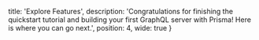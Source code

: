 
  title: 'Explore Features',
  description: 'Congratulations for finishing the quickstart tutorial and building your first GraphQL server with Prisma! Here is where you can go next.',
  position: 4,
  wide: true
}

<Row>
  <LinkBox
    title="Understand Prisma"
    description="Learn Prisma’s most important concepts and how everything fits together.">
    <RowLink
      text="Prisma Intro: What, Why & How"
      href="/-j9ff/" />
    <RowLink
      text="Basics: Datamodel, Prisma Client & Server"
      href="/-fgz4" />
    <RowLink
      text="Prisma under the Hood"
      href="/-j8ff" />
  </LinkBox>

  <LinkBox
    title="Develop Prisma service"
    description="Prisma services map your database to GraphQL. Learn how to build them.">
    <RowLink
      text="prisma.yml"
      href="/develop-prisma-service/service-configuratio/n/prisma-yml-5cy7" />
    <RowLink
      text="Data Model"
      href="/develop-prisma-service/service-configuration/data-model-knul" />
    <RowLink
      text="Using the Prisma CLI"
      href="/develop-prisma-service/prisma-cli/prisma-cli-alx4" />
    <RowLink
      text="CLI Command Reference"
      href="/develop-prisma-service/prisma-cli/command-reference-xcv9" />
  </LinkBox>
</Row>

<Row>
  <LinkBox
    title="Use Prisma API"
    description="Learn everything you need to know for consuming your services’ Prisma APIs.">
    <RowLink
      text="Using the Prisma API"
      href="/-nms2" />
    <RowLink
      text="Prisma Client"
      href="/use-prisma-api/prisma-client/" />
    <RowLink
      text="Authentication"
      href="/-ghd4" />
    <RowLink
      text="API Concepts"
      href="/-vw4d" />
  </LinkBox>

  <LinkBox
    title="Run Prisma server"
    description="Learn how to run and maintain your Prisma servers so you can host services.">
    <RowLink
      text="Local Prisma Setup"
      href="/-je3i" />
    <RowLink
      text="Authentication & Security"
      href="/-kke4" />
    <RowLink
      text="Demo Servers (Prisma Cloud)"
      href="/-jfr3" />
    <RowLink
      text="Database Connector"
      href="/-jgfs" />
  </LinkBox>
</Row>